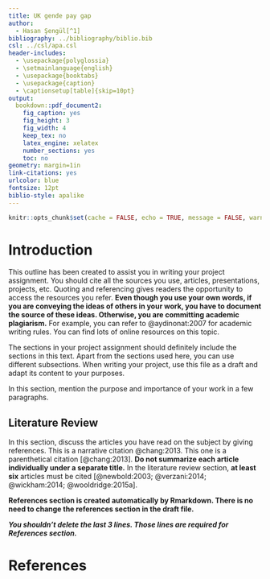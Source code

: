 ```yaml
---
title: UK gende pay gap
author: 
  - Hasan Şengül[^1]
bibliography: ../bibliography/biblio.bib
csl: ../csl/apa.csl
header-includes:
  - \usepackage{polyglossia}
  - \setmainlanguage{english}
  - \usepackage{booktabs}
  - \usepackage{caption} 
  - \captionsetup[table]{skip=10pt}
output:
  bookdown::pdf_document2:
    fig_caption: yes
    fig_height: 3
    fig_width: 4
    keep_tex: no
    latex_engine: xelatex
    number_sections: yes
    toc: no
geometry: margin=1in
link-citations: yes
urlcolor: blue
fontsize: 12pt
biblio-style: apalike
---
```

```r
knitr::opts_chunk$set(cache = FALSE, echo = TRUE, message = FALSE, warning = FALSE)
```

<!-- ======================================================================= -->
<!-- ============================== FOOTNOTES ============================== -->
<!-- ======================================================================= -->
[^1]: 20080502

# Introduction
This outline has been created to assist you in writing your project assignment. You should cite all the sources you use, articles, presentations, projects, etc. Quoting and referencing gives readers the opportunity to access the resources you refer. **Even though you use your own words, if you are conveying the ideas of others in your work, you have to document the source of these ideas. Otherwise, you are committing academic plagiarism.** For example, you can refer to @aydinonat:2007 for academic writing rules. You can find lots of online resources on this topic.

The sections in your project assignment should definitely include the sections in this text. Apart from the sections used here, you can use different subsections. When writing your project, use this file as a draft and adapt its content to your purposes.

In this section, mention the purpose and importance of your work in a few paragraphs.

## Literature Review

In this section, discuss the articles you have read on the subject by giving references. This is a narrative citation @chang:2013. This one is a parenthetical citation [@chang:2013]. **Do not summarize each article individually under a separate title.** In the literature review section, **at least six** articles must be cited [@newbold:2003; @verzani:2014; @wickham:2014; @wooldridge:2015a].



**References section is created automatically by Rmarkdown. There is no need to change the references section in the draft file.**

**_You shouldn't delete the last 3 lines. Those lines are required for References section._**

\newpage
# References {#references}
<div id="refs"></div>

